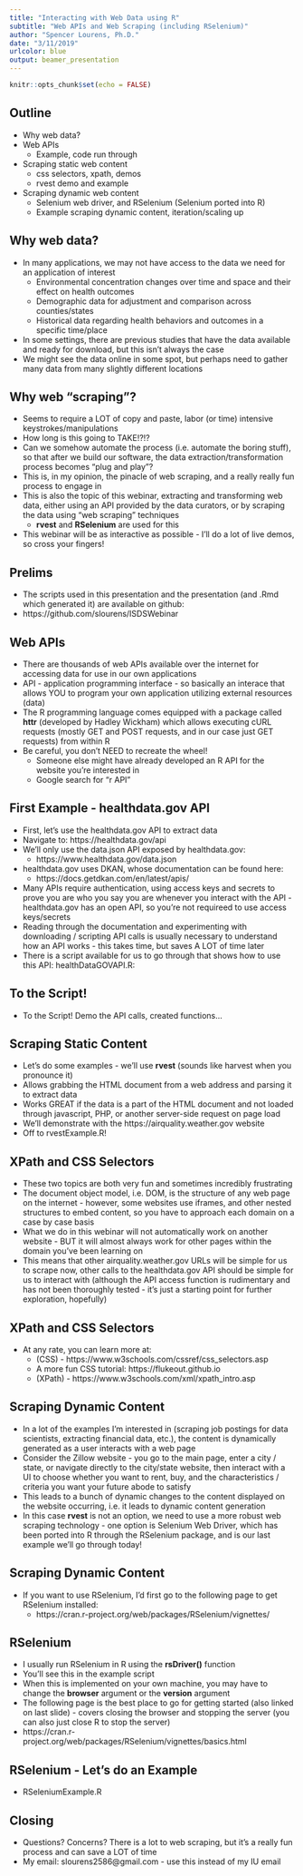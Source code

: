 ```yaml
---
title: "Interacting with Web Data using R"
subtitle: "Web APIs and Web Scraping (including RSelenium)"
author: "Spencer Lourens, Ph.D."
date: "3/11/2019"
urlcolor: blue
output: beamer_presentation
---
```


```r
knitr::opts_chunk$set(echo = FALSE)
```

## Outline
- Why web data?
- Web APIs
    - Example, code run through
- Scraping static web content
    - css selectors, xpath, demos
    - rvest demo and example
- Scraping dynamic web content
    - Selenium web driver, and RSelenium (Selenium ported into R)
    - Example scraping dynamic content, iteration/scaling up

## Why web data?
- In many applications, we may not have access to the data we need for an application of interest
    - Environmental concentration changes over time and space and their effect on health outcomes
    - Demographic data for adjustment and comparison across counties/states
    - Historical data regarding health behaviors and outcomes in a specific time/place
- In some settings, there are previous studies that have the data available and ready for download, but this isn't always the case
- We might see the data online in some spot, but perhaps need to gather many data from many slightly different locations


## Why web "scraping"?
- Seems to require a LOT of copy and paste, labor (or time) intensive keystrokes/manipulations
- How long is this going to TAKE!?!?
- Can we somehow automate the process (i.e. automate the boring stuff), so that after we build our software, the data extraction/transformation process becomes "plug and play"?
- This is, in my opinion, the pinacle of web scraping, and a really really fun process to engage in
- This is also the topic of this webinar, extracting and transforming web data, either using an API provided by the data curators, or by scraping the data using "web scraping" techniques
    - **rvest** and **RSelenium** are used for this
- This webinar will be as interactive as possible - I'll do a lot of live demos, so cross your fingers!

## Prelims
- The scripts used in this presentation and the presentation (and .Rmd which generated it) are available on github:
- https://github.com/slourens/ISDSWebinar

## Web APIs
- There are thousands of web APIs available over the internet for accessing data for use in our own applications
- API - application programming interface - so basically an interace that allows YOU to program your own application utilizing external resources (data)
- The R programming language comes equipped with a package called **httr** (developed by Hadley Wickham) which allows executing cURL requests (mostly GET and POST requests, and in our case just GET requests) from within R
- Be careful, you don't NEED to recreate the wheel! 
    - Someone else might have already developed an R API for the website you're interested in
    - Google search for "r <website name> API"
    
## First Example - healthdata.gov API
- First, let's use the healthdata.gov API to extract data
- Navigate to: https://healthdata.gov/api
- We'll only use the data.json API exposed by healthdata.gov:
    - https://www.healthdata.gov/data.json
- healthdata.gov uses DKAN, whose documentation can be found here:
    - https://docs.getdkan.com/en/latest/apis/
- Many APIs require authentication, using access keys and secrets to prove you are who you say you are whenever you interact with the API - healthdata.gov has an open API, so you're not requireed to use access keys/secrets
- Reading through the documentation and experimenting with downloading / scripting API calls is usually necessary to understand how an API works - this takes time, but saves A LOT of time later
- There is a script available for us to go through that shows how to use this API: healthDataGOVAPI.R:

## To the Script!
- To the Script! Demo the API calls, created functions...

## Scraping Static Content
- Let's do some examples - we'll use **rvest** (sounds like harvest when you pronounce it)
- Allows grabbing the HTML document from a web address and parsing it to extract data
- Works GREAT if the data is a part of the HTML document and not loaded through javascript, PHP, or another server-side request on page load
- We'll demonstrate with the https://airquality.weather.gov website
- Off to rvestExample.R!

## XPath and CSS Selectors
- These two topics are both very fun and sometimes incredibly frustrating
- The document object model, i.e. DOM, is the structure of any web page on the internet - however, some websites use iframes, and other nested structures to embed content, so you have to approach each domain on a case by case basis
- What we do in this webinar will not automatically work on another website - BUT it will almost always work for other pages within the domain you've been learning on
- This means that other airquality.weather.gov URLs will be simple for us to scrape now, other calls to the healthdata.gov API should be simple for us to interact with (although the API access function is rudimentary and has not been thoroughly tested - it's just a starting point for further exploration, hopefully)

## XPath and CSS Selectors
- At any rate, you can learn more at: 
    - (CSS) - https://www.w3schools.com/cssref/css_selectors.asp
    - A more fun CSS tutorial: https://flukeout.github.io
    - (XPath) - https://www.w3schools.com/xml/xpath_intro.asp
    
## Scraping Dynamic Content
- In a lot of the examples I'm interested in (scraping job postings for data scientists, extracting financial data, etc.), the content is dynamically generated as a user interacts with a web page
- Consider the Zillow website - you go to the main page, enter a city / state, or navigate directly to the city/state website, then interact with a UI to choose whether you want to rent, buy, and the characteristics / criteria you want your future abode to satisfy
- This leads to a bunch of dynamic changes to the content displayed on the website occurring, i.e. it leads to dynamic content generation
- In this case **rvest** is not an option, we need to use a more robust web scraping technology - one option is Selenium Web Driver, which has been ported into R through the RSelenium package, and is our last example we'll go through today!

## Scraping Dynamic Content
- If you want to use RSelenium, I'd first go to the following page to get RSelenium installed: 
    - https://cran.r-project.org/web/packages/RSelenium/vignettes/
    
## RSelenium
- I usually run RSelenium in R using the **rsDriver()** function
- You'll see this in the example script
- When this is implemented on your own machine, you may have to change the **browser** argument or the **version** argument
- The following page is the best place to go for getting started (also linked on last slide) - covers closing the browser and stopping the server (you can also just close R to stop the server)
- https://cran.r-project.org/web/packages/RSelenium/vignettes/basics.html

## RSelenium - Let's do an Example
- RSeleniumExample.R

## Closing
- Questions? Concerns? There is a lot to web scraping, but it's a really fun process and can save a LOT of time
- My email: slourens2586@gmail.com - use this instead of my IU email



